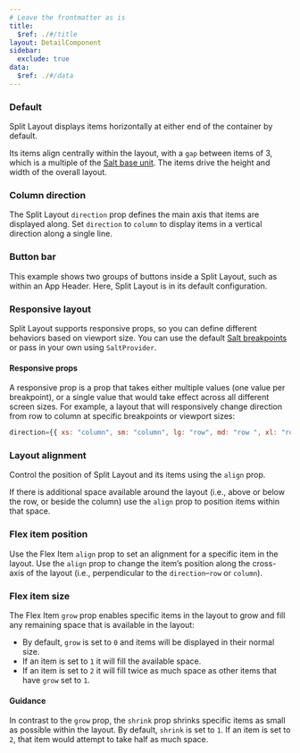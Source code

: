 ```yaml
---
# Leave the frontmatter as is
title:
  $ref: ./#/title
layout: DetailComponent
sidebar:
  exclude: true
data:
  $ref: ./#/data
---
```


<LivePreviewControls>

<LivePreview componentName="split-layout" exampleName="Default" >

### Default

Split Layout displays items horizontally at either end of the container by default.

Its items align centrally within the layout, with a `gap` between items of 3, which is a multiple of the [Salt base unit](/salt/foundations/spacing). The items drive the height and width of the overall layout.

</LivePreview>

<LivePreview componentName="split-layout" exampleName="ColumnDirection" >

### Column direction

The Split Layout `direction` prop defines the main axis that items are displayed along. Set `direction` to `column` to display items in a vertical direction along a single line.

</LivePreview>

<LivePreview componentName="split-layout" exampleName="ButtonBar" >

### Button bar

This example shows two groups of buttons inside a Split Layout, such as within an App Header. Here, Split Layout is in its default configuration.

</LivePreview>

<LivePreview componentName="split-layout" exampleName="ResponsiveLayout" >

### Responsive layout

Split Layout supports responsive props, so you can define different behaviors based on viewport size. You can use the default [Salt breakpoints](https://www.saltdesignsystem.com/salt/foundations/responsiveness) or pass in your own using `SaltProvider`.

#### Responsive props

A responsive prop is a prop that takes either multiple values (one value per breakpoint), or a single value that would take effect across all different screen sizes. For example, a layout that will responsively change direction from row to column at specific breakpoints or viewport sizes:

```js
direction={{ xs: "column", sm: "column", lg: "row", md: "row ", xl: "row" }}
```

</LivePreview>

<LivePreview componentName="split-layout" exampleName="LayoutAlignment" >

### Layout alignment

Control the position of Split Layout and its items using the `align` prop.

If there is additional space available around the layout (i.e., above or below the row, or beside the column) use the `align` prop to position items within that space.

</LivePreview>

<LivePreview componentName="split-layout" exampleName="FlexItemPosition" >

### Flex item position

Use the Flex Item `align` prop to set an alignment for a specific item in the layout. Use the `align` prop to change the item’s position along the cross-axis of the layout (i.e., perpendicular to the `direction`–`row` or `column`).

</LivePreview>

<LivePreview componentName="split-layout" exampleName="FlexItemSize" >

### Flex item size

The Flex Item `grow` prop enables specific items in the layout to grow and fill any remaining space that is available in the layout:

 - By default, `grow` is set to `0` and items will be displayed in their normal size.
 - If an item is set to `1` it will fill the available space.
 - If an item is set to `2` it will fill twice as much space as other items that have `grow` set to `1`.

#### Guidance

In contrast to the `grow` prop, the `shrink` prop shrinks specific items as small as possible within the layout. By default, `shrink` is set to `1`. If an item is set to `2`, that item would attempt to take half as much space.

</LivePreview>

</LivePreviewControls>
